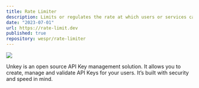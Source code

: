 ```yaml
---
title: Rate Limiter
description: Limits or regulates the rate at which users or services can access a resource.
date: "2023-07-01"
url: https://rate-limit.dev
published: true
repository: wespr/rate-limiter
---
```


[![](https://unkey.dev/images/landing/app.png)](https://planetfall.io)

Unkey is an open source API Key management solution. It allows you to create, manage and validate API Keys for your users. It’s built with security and speed in mind.
